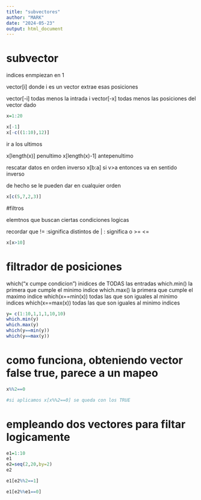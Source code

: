 ```yaml
---
title: "subvectores"
author: "MARK"
date: "2024-05-23"
output: html_document
---
```


# subvector

indices enmpiezan en 1

vector[i] donde i es un vector extrae esas posiciones

vector[-i] todas menos la intrada i
vector[-x] todas menos las posiciones del vector dado

```r
x=1:20

x[-1]
x[-c((1:10),12)]


```
ir a los ultimos

x[length(x)]  penultimo
x[length(x)-1] antepenultimo

rescatar datos en orden inverso
x[b:a] si v>a entonces va en sentido inverso

de hecho se le pueden dar en cualquier orden

```r
x[c(5,7,2,3)]

```



#filtros

elemtnos que buscan ciertas condiciones logicas


recordar que 
!= :significa distintos de
| : significa o
>=
<=

```r
x[x>10]
```

# filtrador de posiciones

which("x cumpe condicion") inidices de TODAS las entradas
which.min()  la primera que cumple el minimo indice
which.max() la primera que cumple el maximo indice
which(x==min(x)) todas las que son iguales al minimo indices
which(x==max(x)) todas las que son iguales al minimo indices

```r
y= c(1:10,1,1,1,10,10)
which.min(y)  
which.max(y) 
which(y==min(y)) 
which(y==max(y)) 

```

# como funciona, obteniendo vector false true, parece a un mapeo


```r
x%%2==0

#si aplicamos x[x%%2==0] se queda con los TRUE 

```
# empleando dos vectores para filtar logicamente

```r
e1=1:10
e1
e2=seq(2,20,by=2)
e2

e1[e2%%2==1]

e1[e2%%e1==0]


```



